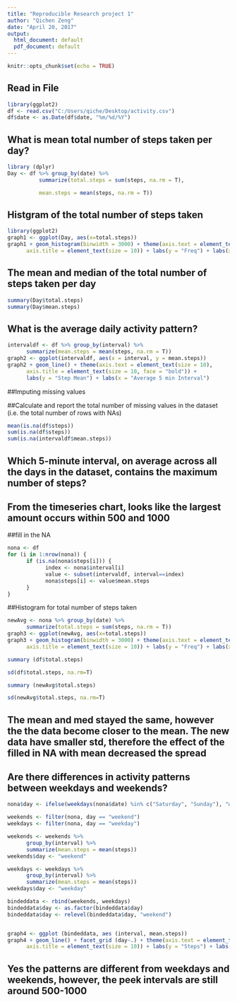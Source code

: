 ---
title: "Reproducible Research project 1"
author: "Qichen Zeng"
date: "April 20, 2017"
output:
  html_document: default
  pdf_document: default
---

```{r setup, include=FALSE}
knitr::opts_chunk$set(echo = TRUE)
```

## Read in File
```{r}
library(ggplot2)
df <- read.csv("C:/Users/qiche/Desktop/activity.csv")
df$date <- as.Date(df$date, "%m/%d/%Y")
```

## What is mean total number of steps taken per day?

```{r}
library (dplyr)
Day <- df %>% group_by(date) %>%
          summarize(total.steps = sum(steps, na.rm = T), 

          mean.steps = mean(steps, na.rm = T))

```

## Histgram of the total number of steps taken
```{r}
library(ggplot2)
graph1 <- ggplot(Day, aes(x=total.steps))
graph1 + geom_histogram(binwidth = 3000) + theme(axis.text = element_text(size = 10),  
      axis.title = element_text(size = 10)) + labs(y = "Freq") + labs(x = "Steps")
```


## The mean and median of the total number of steps taken per day
```{r}
summary(Day$total.steps)
summary(Day$mean.steps)
```


\newpage
## What is the average daily activity pattern?
```{r}
intervaldf <- df %>% group_by(interval) %>%
      summarize(mean.steps = mean(steps, na.rm = T))
graph2 <- ggplot(intervaldf, aes(x = interval, y = mean.steps))
graph2 + geom_line() + theme(axis.text = element_text(size = 10), 
      axis.title = element_text(size = 10, face = "bold")) + 
      labs(y = "Step Mean") + labs(x = "Average 5 min Interval")
```




\newpage
##Imputing missing values

##Calculate and report the total number of missing values in the dataset (i.e. the total number of rows with NAs)
```{r}
mean(is.na(df$steps))
sum(is.na(df$steps))
sum(is.na(intervaldf$mean.steps))
```
## Which 5-minute interval, on average across all the days in the dataset, contains the maximum number of steps?
## From the timeseries chart, looks like the largest amount occurs within 500 and 1000




##fill in the NA
```{r}
nona <- df
for (i in 1:nrow(nona)) {
      if (is.na(nona$steps[i])) {
            index <- nona$interval[i]
            value <- subset(intervaldf, interval==index)
            nona$steps[i] <- value$mean.steps
      }
}
```

##Histogram for total number of steps taken
```{r}
newAvg <- nona %>% group_by(date) %>%
      summarize(total.steps = sum(steps, na.rm = T))
graph3 <- ggplot(newAvg, aes(x=total.steps))
graph3 + geom_histogram(binwidth = 3000) + theme(axis.text = element_text(size = 10),
      axis.title = element_text(size = 10)) + labs(y = "Freq") + labs(x = "Steps per day")
```

```{r}
summary (df$total.steps)

sd(df$total.steps, na.rm=T)

summary (newAvg$total.steps)

sd(newAvg$total.steps, na.rm=T)
```
## The mean and med stayed the same, however the the data become closer to the mean. The new data have smaller std, therefore the effect of the filled in NA with mean decreased the spread

\newpage 

## Are there differences in activity patterns between weekdays and weekends?

```{r}
nona$day <- ifelse(weekdays(nona$date) %in% c("Saturday", "Sunday"), "weekend", "weekday")

weekends <- filter(nona, day == "weekend")
weekdays <- filter(nona, day == "weekday")

weekends <- weekends %>%
      group_by(interval) %>%
      summarize(mean.steps = mean(steps)) 
weekends$day <- "weekend"

weekdays <- weekdays %>%
      group_by(interval) %>%
      summarize(mean.steps = mean(steps)) 
weekdays$day <- "weekday"

bindeddata <- rbind(weekends, weekdays)
bindeddata$day <- as.factor(bindeddata$day)
bindeddata$day <- relevel(bindeddata$day, "weekend")


graph4 <- ggplot (bindeddata, aes (interval, mean.steps))
graph4 + geom_line() + facet_grid (day~.) + theme(axis.text = element_text(size = 10), 
      axis.title = element_text(size = 10)) + labs(y = "Steps") + labs(x = "Average Interval")
```

## Yes the patterns are different from weekdays and weekends, however, the peek intervals are still around 500-1000